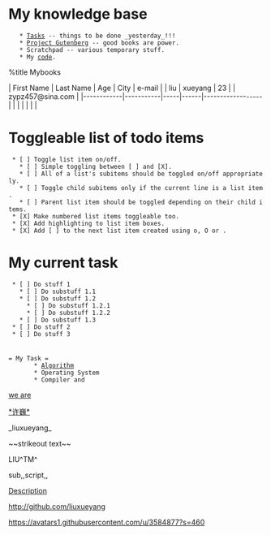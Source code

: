 {{http://vimwiki.googlecode.com/hg/images/vimwiki_logo.png}}
= My knowledge base =
    * [[Tasks]] -- things to be done _yesterday_!!!
    * [[Project Gutenberg]] -- good books are power.
    * Scratchpad -- various temporary stuff.
    * My [[code]].

%title Mybooks


| First Name | Last Name | Age | City | e-mail           |
| liu        | xueyang   | 23  |      | zypz457@sina.com |
|------------|-----------|-----|------|------------------|
|            |           |     |      |                  |

= Toggleable list of todo items =
  * [ ] Toggle list item on/off.
    * [ ] Simple toggling between [ ] and [X].
    * [ ] All of a list's subitems should be toggled on/off appropriately.
    * [ ] Toggle child subitems only if the current line is a list item.
    * [ ] Parent list item should be toggled depending on their child items.
  * [X] Make numbered list items toggleable too.
  * [X] Add highlighting to list item boxes.
  * [X] Add [ ] to the next list item created using o, O or <CR>.


= My current task =
  * [ ] Do stuff 1
    * [ ] Do substuff 1.1
    * [ ] Do substuff 1.2
      * [ ] Do substuff 1.2.1
      * [ ] Do substuff 1.2.2
    * [ ] Do substuff 1.3
  * [ ] Do stuff 2
  * [ ] Do stuff 3
 
 
 = My Task =
		* [[Algorithm]]
		* Operating System
		* Compiler and 

[[we are]]

[[*许巍*]]

_liuxueyang_


~~strikeout text~~

LIU^TM^

sub,,script,,

[[This is a link|Description]]

http://github.com/liuxueyang

https://avatars1.githubusercontent.com/u/3584877?s=460

